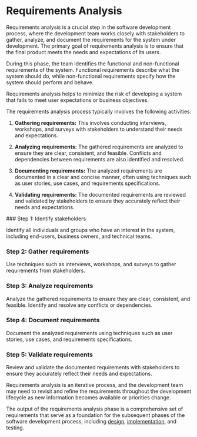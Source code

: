 
# Requirements Analysis

Requirements analysis is a crucial step in the software development process, where the development team works closely with stakeholders to gather, analyze, and document the requirements for the system under development. The primary goal of requirements analysis is to ensure that the final product meets the needs and expectations of its users.

During this phase, the team identifies the functional and non-functional requirements of the system. Functional requirements describe what the system should do, while non-functional requirements specify how the system should perform and behave.

<Callout type="info">
Requirements analysis helps to minimize the risk of developing a system that fails to meet user expectations or business objectives.
</Callout>

The requirements analysis process typically involves the following activities:

1. **Gathering requirements:** This involves conducting interviews, workshops, and surveys with stakeholders to understand their needs and expectations.

2. **Analyzing requirements:** The gathered requirements are analyzed to ensure they are clear, consistent, and feasible. Conflicts and dependencies between requirements are also identified and resolved.

3. **Documenting requirements:** The analyzed requirements are documented in a clear and concise manner, often using techniques such as user stories, use cases, and requirements specifications.

4. **Validating requirements:** The documented requirements are reviewed and validated by stakeholders to ensure they accurately reflect their needs and expectations.

<Steps>
### Step 1: Identify stakeholders

Identify all individuals and groups who have an interest in the system, including end-users, business owners, and technical teams.

### Step 2: Gather requirements

Use techniques such as interviews, workshops, and surveys to gather requirements from stakeholders.

### Step 3: Analyze requirements

Analyze the gathered requirements to ensure they are clear, consistent, and feasible. Identify and resolve any conflicts or dependencies.

### Step 4: Document requirements

Document the analyzed requirements using techniques such as user stories, use cases, and requirements specifications.

### Step 5: Validate requirements

Review and validate the documented requirements with stakeholders to ensure they accurately reflect their needs and expectations.
</Steps>

Requirements analysis is an iterative process, and the development team may need to revisit and refine the requirements throughout the development lifecycle as new information becomes available or priorities change.

The output of the requirements analysis phase is a comprehensive set of requirements that serve as a foundation for the subsequent phases of the software development process, including [design](/development-cycles-and-requirements-analysis/requirements-analysis/functional-requirements), [implementation](/development-cycles-and-requirements-analysis/requirements-analysis/non-functional-requirements), and testing.